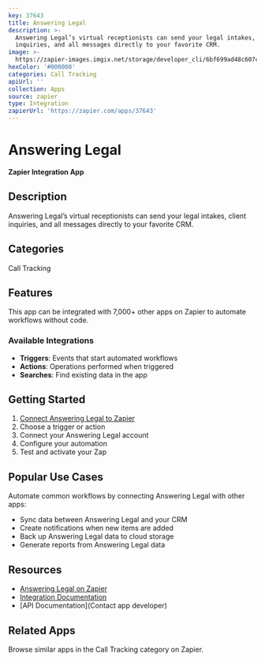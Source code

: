 ```yaml
---
key: 37643
title: Answering Legal
description: >-
  Answering Legal’s virtual receptionists can send your legal intakes, client
  inquiries, and all messages directly to your favorite CRM.
image: >-
  https://zapier-images.imgix.net/storage/developer_cli/6bf699ad48c607c011c640019a958646.png?auto=format%2Ccompress&ixlib=python-3.0.0&q=50
hexColor: '#000000'
categories: Call Tracking
apiUrl: ''
collection: Apps
source: zapier
type: Integration
zapierUrl: 'https://zapier.com/apps/37643'
---
```

# Answering Legal

**Zapier Integration App**

## Description

Answering Legal’s virtual receptionists can send your legal intakes, client inquiries, and all messages directly to your favorite CRM.

## Categories

Call Tracking

## Features

This app can be integrated with 7,000+ other apps on Zapier to automate workflows without code.

### Available Integrations

- **Triggers**: Events that start automated workflows
- **Actions**: Operations performed when triggered
- **Searches**: Find existing data in the app

## Getting Started

1. [Connect Answering Legal to Zapier](https://zapier.com/apps/37643)
2. Choose a trigger or action
3. Connect your Answering Legal account
4. Configure your automation
5. Test and activate your Zap

## Popular Use Cases

Automate common workflows by connecting Answering Legal with other apps:

- Sync data between Answering Legal and your CRM
- Create notifications when new items are added
- Back up Answering Legal data to cloud storage
- Generate reports from Answering Legal data

## Resources

- [Answering Legal on Zapier](https://zapier.com/apps/37643)
- [Integration Documentation](https://zapier.com/apps/37643/integrations)
- [API Documentation](Contact app developer)

## Related Apps

Browse similar apps in the Call Tracking category on Zapier.
